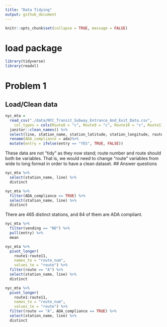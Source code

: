 ```yaml
---
title: "Data Tidying"
output: github_document
---
```

```r
knitr::opts_chunk$set(collapse = TRUE, message = FALSE)
```

# load package
```r
library(tidyverse) 
library(readxl)
```


# Problem 1
## Load/Clean data
```r
nyc_mta = 
  read_csv("./data/NYC_Transit_Subway_Entrance_And_Exit_Data.csv", 
    col_types = cols(Route8 = "c", Route9 = "c", Route10 = "c", Route11 = "c")) %>%
  janitor::clean_names() %>%
  select(line, station_name, station_latitude, station_longitude, route1:route11, entry, vending, entrance_type, ada) %>% 
  rename(ADA_compliance = ada)%>% 
  mutate(entry = ifelse(entry == "YES", TRUE, FALSE))

```

These data are not "tidy" as they now stand; route number and route should both be variables. That is, we would need to change "route" variables from wide to long format in order to have a clean dataset. 
## Answer questions
```r
nyc_mta %>% 
  select(station_name, line) %>% 
  distinct

nyc_mta %>% 
  filter(ADA_compliance == TRUE) %>% 
  select(station_name, line) %>% 
  distinct
```

There are 465 distinct stations, and 84 of them are ADA compliant.

```r
nyc_mta %>% 
  filter(vending == "NO") %>% 
  pull(entry) %>% 
  mean
```

```r
nyc_mta %>% 
  pivot_longer(
    route1:route11,
    names_to = "route_num",
    values_to = "route") %>% 
  filter(route == "A") %>% 
  select(station_name, line) %>% 
  distinct

nyc_mta %>% 
  pivot_longer(
    route1:route11,
    names_to = "route_num",
    values_to = "route") %>% 
  filter(route == "A", ADA_compliance == TRUE) %>% 
  select(station_name, line) %>% 
  distinct
```
